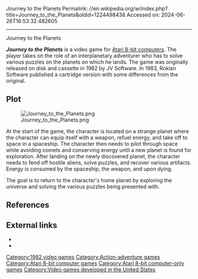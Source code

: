 Journey to the Planets
Permalink: //en.wikipedia.org/w/index.php?title=Journey_to_the_Planets&oldid=1224498438
Accessed on: 2024-06-26T16:53:32.482605



------
Journey to the Planets
{{Short description|1982 video game}}
{{refimprove|date=May 2017}}

{{Infobox video game
|title = Journey to the Planets
|image = Journey_to_the_Planets_Cover_Art.jpg
|designer = Jack Verson<ref name="giantlist">{{cite web|title=The Giant List of Classic Game Programmers|url=https://dadgum.com/giantlist/ |last1=Hague |first1=James}}</ref>
|publisher = JV Software<br>Roklan Software
|released = '''1982''': JV Software<br>'''1983:''' Roklan
|genre = [[Action-adventure game|Action-adventure]]
|modes = [[Single-player video game|Single-player]]
|platforms = [[Atari 8-bit]]
}}

'''''Journey to the Planets''''' is a video game for [[Atari 8-bit computers]]. The player takes on the role of an interplanetary adventurer who has to solve various puzzles on the planets on which he lands. The game was originally released on disk and cassette in 1982  by JV Software. In 1983, Roklan Software published a cartridge version with some differences from the original.

==Plot==
[[File:Journey_to_the_Planets.png|thumb|left]]

At the start of the game, the character is located on a strange planet where the character can equip itself with a weapon, refuel energy, and take off to space in a spaceship. The character then needs to pilot through space while avoiding comets and conserving energy until a new planet is found for exploration. After landing on the newly discovered planet, the character needs to fend off hostile aliens, solve puzzles, and recover various artifacts. Energy is consumed by the spaceship, the weapon, and upon dying.

The goal is to return to the character's home planet by exploring the universe and solving the various puzzles being presented with.

==References==
{{reflist}}

==External links==
*{{atarimania|id=2688}}
*{{atarimania|id=14136}}

[[Category:1982 video games]]
[[Category:Action-adventure games]]
[[Category:Atari 8-bit computer games]]
[[Category:Atari 8-bit computer-only games]]
[[Category:Video games developed in the United States]]